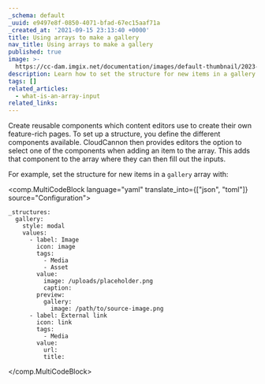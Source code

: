 ```yaml
---
_schema: default
_uuid: e9497e8f-0850-4071-bfad-67ec15aaf71a
_created_at: '2021-09-15 23:13:40 +0000'
title: Using arrays to make a gallery
nav_title: Using arrays to make a gallery
published: true
image: >-
  https://cc-dam.imgix.net/documentation/images/default-thumbnail/2023-Q4/CloudCannon-Documentation-Thumbnail.png
description: Learn how to set the structure for new items in a gallery array.
tags: []
related_articles:
  - what-is-an-array-input
related_links:
---
```

Create reusable components which content editors use to create their own feature-rich pages. To set up a structure, you define the different components available. CloudCannon then provides editors the option to select one of the components when adding an item to the array. This adds that component to the array where they can then fill out the inputs.

For example, set the structure for new items in a `gallery` array with:

<comp.MultiCodeBlock language="yaml" translate_into={["json", "toml"]} source="Configuration">
```
_structures:
  gallery:
    style: modal
    values:
      - label: Image
        icon: image
        tags:
          - Media
          - Asset
        value:
          image: /uploads/placeholder.png
          caption:
        preview:
          gallery:
            image: /path/to/source-image.png
      - label: External link
        icon: link
        tags:
          - Media
        value:
          url:
          title:
```
</comp.MultiCodeBlock>
